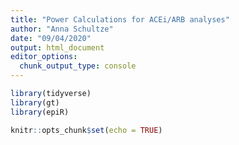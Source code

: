```yaml
---
title: "Power Calculations for ACEi/ARB analyses"
author: "Anna Schultze"
date: "09/04/2020"
output: html_document
editor_options:
  chunk_output_type: console
---
```


```r

library(tidyverse)
library(gt)
library(epiR)

knitr::opts_chunk$set(echo = TRUE)
```


